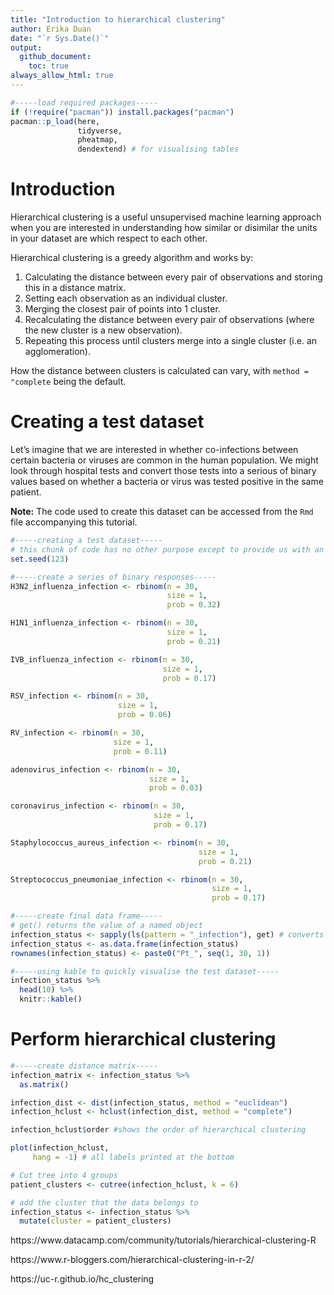 ```yaml
---
title: "Introduction to hierarchical clustering"
author: Erika Duan
date: "`r Sys.Date()`"
output:
  github_document:
    toc: true
always_allow_html: true
---  
```



```r
#-----load required packages-----  
if (!require("pacman")) install.packages("pacman")
pacman::p_load(here,  
               tidyverse,
               pheatmap,
               dendextend) # for visualising tables   
```


# Introduction  

Hierarchical clustering is a useful unsupervised machine learning approach when you are interested in understanding how similar or disimilar the units in your dataset are which respect to each other.   

Hierarchical clustering is a greedy algorithm and works by:  

1. Calculating the distance between every pair of observations and storing this in a distance matrix. 
2. Setting each observation as an individual cluster.  
3. Merging the closest pair of points into 1 cluster.   
4. Recalculating the distance between every pair of observations (where the new cluster is a new observation). 
5. Repeating this process until clusters merge into a single cluster (i.e. an agglomeration).   

How the distance between clusters is calculated can vary, with `method = "complete` being the default.  


# Creating a test dataset   

Let's imagine that we are interested in whether co-infections between certain bacteria or viruses are common in the human population. We might look through hospital tests and convert those tests into a serious of binary values based on whether a bacteria or virus was tested positive in the same patient.  

**Note:** The code used to create this dataset can be accessed from the `Rmd` file accompanying this tutorial.   

```r
#-----creating a test dataset-----
# this chunk of code has no other purpose except to provide us with an example dataset    
set.seed(123)

#-----create a series of binary responses-----
H3N2_influenza_infection <- rbinom(n = 30, 
                                   size = 1,
                                   prob = 0.32)

H1N1_influenza_infection <- rbinom(n = 30, 
                                   size = 1,
                                   prob = 0.21)

IVB_influenza_infection <- rbinom(n = 30, 
                                  size = 1,
                                  prob = 0.17)

RSV_infection <- rbinom(n = 30, 
                        size = 1,
                        prob = 0.06)

RV_infection <- rbinom(n = 30, 
                       size = 1,
                       prob = 0.11)

adenovirus_infection <- rbinom(n = 30, 
                               size = 1,
                               prob = 0.03)

coronavirus_infection <- rbinom(n = 30, 
                                size = 1,
                                prob = 0.17)

Staphylococcus_aureus_infection <- rbinom(n = 30, 
                                          size = 1,
                                          prob = 0.21)

Streptococcus_pneumoniae_infection <- rbinom(n = 30, 
                                             size = 1,
                                             prob = 0.17)

#-----create final data frame-----
# get() returns the value of a named object
infection_status <- sapply(ls(pattern = "_infection"), get) # converts to matrix
infection_status <- as.data.frame(infection_status)
rownames(infection_status) <- paste0("Pt_", seq(1, 30, 1))
```

```r
#-----using kable to quickly visualise the test dataset-----  
infection_status %>%
  head(10) %>%
  knitr::kable()
```


# Perform hierarchical clustering  

```r
#-----create distance matrix-----
infection_matrix <- infection_status %>%
  as.matrix() 

infection_dist <- dist(infection_status, method = "euclidean")  
infection_hclust <- hclust(infection_dist, method = "complete")  

infection_hclust$order #shows the order of hierarchical clustering  
```

```r
plot(infection_hclust,
     hang = -1) # all labels printed at the bottom  

```

```r
# Cut tree into 4 groups
patient_clusters <- cutree(infection_hclust, k = 6)  

# add the cluster that the data belongs to 
infection_status <- infection_status %>%
  mutate(cluster = patient_clusters)
```

https://www.datacamp.com/community/tutorials/hierarchical-clustering-R  

https://www.r-bloggers.com/hierarchical-clustering-in-r-2/ 

https://uc-r.github.io/hc_clustering  

